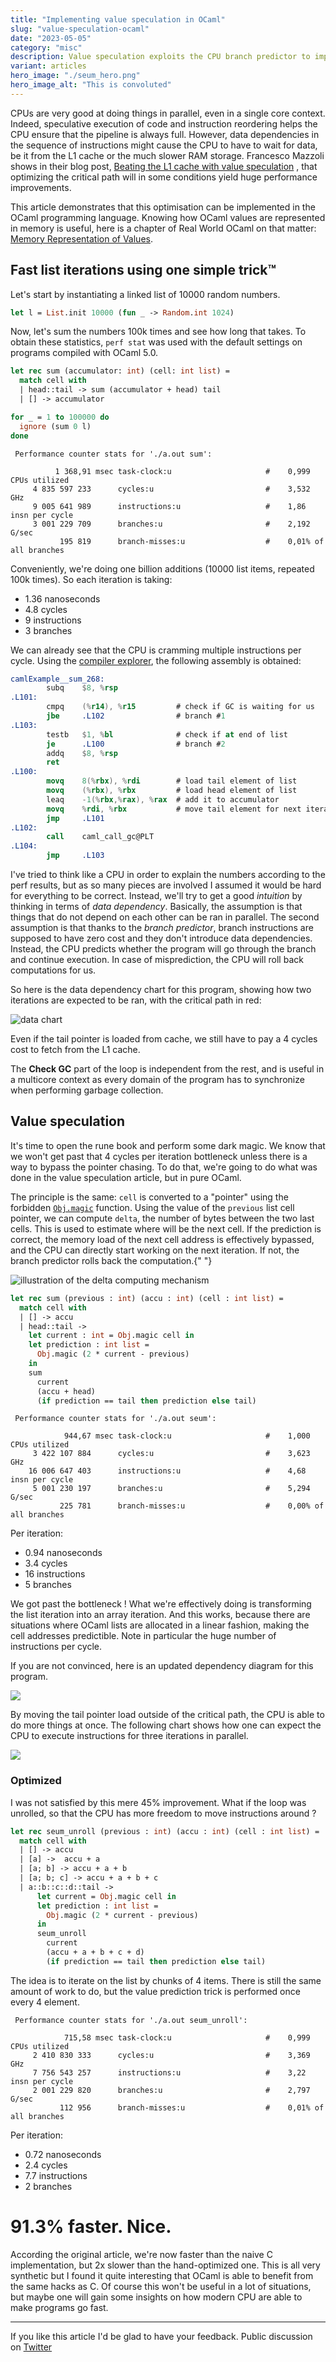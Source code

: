 ```yaml
---
title: "Implementing value speculation in OCaml"
slug: "value-speculation-ocaml"
date: "2023-05-05"
category: "misc"
description: Value speculation exploits the CPU branch predictor to improve instruction parallelism. Here is an example of it in OCaml.
variant: articles
hero_image: "./seum_hero.png"
hero_image_alt: "This is convoluted"
---
```


CPUs are very good at doing things in parallel, even in a single core context.
Indeed, speculative execution of code and instruction reordering helps the CPU
ensure that the pipeline is always full. However, data dependencies in the
sequence of instructions might cause the CPU to have to wait for data, be it
from the L1 cache or the much slower RAM storage. Francesco Mazzoli shows in their blog post, [Beating the L1 cache with value speculation](https://mazzo.li/posts/value-speculation.html) ,
that optimizing the critical path will in some conditions yield huge performance
improvements.

This article demonstrates that this optimisation can be implemented in the
OCaml programming language. Knowing how OCaml values are represented in memory is useful, here is a chapter of Real World OCaml on that matter: [Memory Representation of Values](https://dev.realworldocaml.org/runtime-memory-layout.html).

## Fast list iterations using one simple trick™

Let's start by instantiating a linked list of 10000 random numbers.

```ocaml
let l = List.init 10000 (fun _ -> Random.int 1024)
```

Now, let's sum the numbers 100k times and see how long that takes. To obtain these statistics, `perf stat` was used with the default settings on programs compiled with OCaml 5.0.

```ocaml
let rec sum (accumulator: int) (cell: int list) =
  match cell with
  | head::tail -> sum (accumulator + head) tail
  | [] -> accumulator

for _ = 1 to 100000 do
  ignore (sum 0 l)
done
```

```
 Performance counter stats for './a.out sum':

          1 368,91 msec task-clock:u                     #    0,999 CPUs utilized
     4 835 597 233      cycles:u                         #    3,532 GHz
     9 005 641 989      instructions:u                   #    1,86  insn per cycle
     3 001 229 709      branches:u                       #    2,192 G/sec
           195 819      branch-misses:u                  #    0,01% of all branches
```

Conveniently, we're doing one billion additions (10000 list items, repeated 100k times). So each iteration is taking:

- 1.36 nanoseconds
- 4.8 cycles
- 9 instructions
- 3 branches

We can already see that the CPU is cramming multiple instructions per cycle.
Using the [compiler explorer](https://godbolt.org/), the following assembly is obtained:

```nasm
camlExample__sum_268:
        subq    $8, %rsp
.L101:
        cmpq    (%r14), %r15         # check if GC is waiting for us
        jbe     .L102                # branch #1
.L103:
        testb   $1, %bl              # check if at end of list
        je      .L100                # branch #2
        addq    $8, %rsp
        ret
.L100:
        movq    8(%rbx), %rdi        # load tail element of list
        movq    (%rbx), %rbx         # load head element of list
        leaq    -1(%rbx,%rax), %rax  # add it to accumulator
        movq    %rdi, %rbx           # move tail element for next iteration
        jmp     .L101
.L102:
        call    caml_call_gc@PLT
.L104:
        jmp     .L103
```

I've tried to think like a CPU in order to explain the numbers according to the perf results, but as so many pieces are involved I assumed it would be hard for everything to be correct. Instead, we'll try to get a good _intuition_ by thinking in terms of _data dependency_. Basically, the assumption is that things that do not depend on each other can be ran in parallel. The second assumption is that thanks to the _branch predictor_, branch instructions are supposed to have zero cost and they don't introduce data dependencies. Instead, the CPU predicts whether the program will go through the branch and continue execution. In case of misprediction, the CPU will roll back computations for us.

So here is the data dependency chart for this program, showing how two iterations are expected to be ran, with the critical path in red:

![data chart](./sum_chart.png)

Even if the tail pointer is loaded from cache, we still have to pay a 4 cycles cost to fetch from the L1 cache.

The **Check GC** part of the loop is independent from the rest, and is useful in a multicore context as every domain of the program has to synchronize when performing garbage collection.

## Value speculation

It's time to open the rune book and perform some dark magic. We know that we
won't get past that 4 cycles per iteration bottleneck unless there is a way to
bypass the pointer chasing. To do that, we're going to do what was done in
the value speculation article, but in pure OCaml.


The principle is the same: `cell` is converted to a "pointer" using the forbidden <a href={ObjMagic}>`Obj.magic`</a> function. Using the value of the `previous` list
cell pointer, we can compute `delta`, the number of bytes between the two last cells.
This is used to estimate where will be the next cell. If the prediction is correct,
the memory load of the next cell address is effectively bypassed, and the CPU can
directly start working on the next iteration. If not, the branch predictor rolls back the
computation.{" "}

![illustration of the delta computing mechanism ](./seum_delta_1.png)

```ocaml
let rec sum (previous : int) (accu : int) (cell : int list) =
  match cell with
  | [] -> accu
  | head::tail ->
    let current : int = Obj.magic cell in
    let prediction : int list =
      Obj.magic (2 * current - previous)
    in
    sum
      current
      (accu + head)
      (if prediction == tail then prediction else tail)
```

```
 Performance counter stats for './a.out seum':

            944,67 msec task-clock:u                     #    1,000 CPUs utilized
     3 422 107 884      cycles:u                         #    3,623 GHz
    16 006 647 403      instructions:u                   #    4,68  insn per cycle
     5 001 230 197      branches:u                       #    5,294 G/sec
           225 781      branch-misses:u                  #    0,00% of all branches
```

Per iteration:

- 0.94 nanoseconds
- 3.4 cycles
- 16 instructions
- 5 branches

We got past the bottleneck ! What we're effectively doing is transforming the list iteration into an array iteration. And this works, because there are situations where OCaml lists are allocated in a linear fashion, making the cell addresses predictible. Note in particular the huge number of instructions per cycle.

If you are not convinced, here is an updated dependency diagram for this program.

![](./seum_chart.png)

By moving the tail pointer load outside of the critical path, the CPU is able to do more things at once. The following chart shows how one can expect the CPU to execute instructions for three iterations in parallel.

![](./seum_chart_tiled.png)

### Optimized

I was not satisfied by this mere 45% improvement. What if the loop was unrolled, so that the CPU has more freedom to move instructions around ?

```ocaml
let rec seum_unroll (previous : int) (accu : int) (cell : int list) =
  match cell with
  | [] -> accu
  | [a] ->  accu + a
  | [a; b] -> accu + a + b
  | [a; b; c] -> accu + a + b + c
  | a::b::c::d::tail ->
      let current = Obj.magic cell in
      let prediction : int list =
        Obj.magic (2 * current - previous)
      in
      seum_unroll
        current
        (accu + a + b + c + d)
        (if prediction == tail then prediction else tail)
```

The idea is to iterate on the list by chunks of 4 items. There is still the same amount of work to do, but the value prediction trick is performed once every 4 element.

```
 Performance counter stats for './a.out seum_unroll':

            715,58 msec task-clock:u                     #    0,999 CPUs utilized
     2 410 830 333      cycles:u                         #    3,369 GHz
     7 756 543 257      instructions:u                   #    3,22  insn per cycle
     2 001 229 820      branches:u                       #    2,797 G/sec
           112 956      branch-misses:u                  #    0,01% of all branches
```

Per iteration:

- 0.72 nanoseconds
- 2.4 cycles
- 7.7 instructions
- 2 branches

<h1 style={{ fontSize: "4em", marginTop: "-50px", marginBottom: "-50px" }}>
  <b>91.3%</b> faster. Nice.
</h1>

According the original article, we're now faster than the naive C implementation, but 2x slower than the hand-optimized one. This is all very synthetic but I found it quite interesting that OCaml is able to benefit from the same hacks as C. Of course this won't be useful in a lot of situations, but maybe one will gain some insights on how modern CPU are able to make programs go fast.

---

If you like this article I'd be glad to have your feedback. 
Public discussion on [Twitter](https://twitter.com/TheLortex/status/1654563811569836032)
